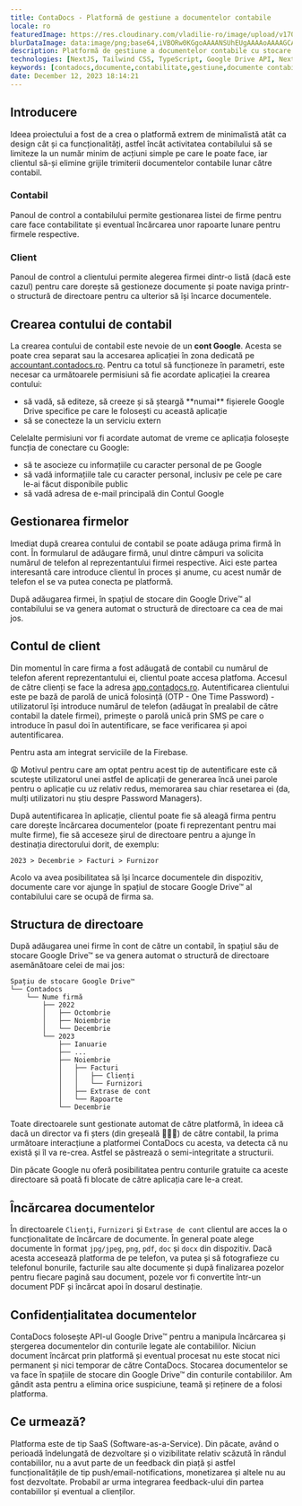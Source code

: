```yaml
---
title: ContaDocs - Platformă de gestiune a documentelor contabile
locale: ro
featuredImage: https://res.cloudinary.com/vladilie-ro/image/upload/v1702388808/projects/contadocs-platforma-gestiune-documente-contabile/zenrqfjw248khtdjojlt.webp
blurDataImage: data:image/png;base64,iVBORw0KGgoAAAANSUhEUgAAAAoAAAAGCAIAAAB1kpiRAAAACXBIWXMAAAPoAAAD6AG1e1JrAAAAjUlEQVR4nGP4////o+ev/8PA8zfvudyT6pJCd6+Y9///f4b///93d3cXFxefPn36169f33//unbvybV7TyCqQdJBcRkW7kETJkzo7u4+cuIsl7E9g4DyxfuPoNIRprKO0gxvXr/5////lEXLGRgYGJRM5m/aDZW+cevu06dPIaa9//oNYvjHz9+g0ngAADLQjXK82VK7AAAAAElFTkSuQmCC
description: Platformă de gestiune a documentelor contabile cu stocare exclusivă în contul Google Drive al contabilului.
technologies: [NextJS, Tailwind CSS, TypeScript, Google Drive API, NextAuth, Prisma, Firebase, Docker, i18n]
keywords: [contadocs,documente,contabilitate,gestiune,documente contabile,organizare documente]
date: December 12, 2023 18:14:21
---
```


## Introducere
Ideea proiectului a fost de a crea o platformă extrem de minimalistă atât ca design cât și ca funcționalități, astfel încât activitatea contabilului să se limiteze la un număr minim de acțiuni simple pe care le poate face, iar clientul să-și elimine grijile trimiterii documentelor contabile lunar către contabil.

### Contabil
Panoul de control a contabilului permite gestionarea listei de firme pentru care face contabilitate și eventual încărcarea unor rapoarte lunare pentru firmele respective.

### Client
Panoul de control a clientului permite alegerea firmei dintr-o listă (dacă este cazul) pentru care dorește să gestioneze documente și poate naviga printr-o structură de directoare pentru ca ulterior să își încarce documentele.

## Crearea contului de contabil
La crearea contului de contabil este nevoie de un **cont Google**.
Acesta se poate crea separat sau la accesarea aplicației în zona dedicată pe <a href="https://accountant.contadocs.ro" title="Zona de administrare pentru contabil" target="_blank" className="after:content-['_↗']">accountant.contadocs.ro</a>.
Pentru ca totul să funcționeze în parametri, este necesar ca următoarele permisiuni să fie acordate aplicației la crearea contului:
<ul className="list-inside list-disc space-y-2 text-gray-600 dark:text-gray-300">
    <li>să vadă, să editeze, să creeze și să șteargă **numai** fișierele Google Drive specifice pe care le folosești cu această aplicație</li>
    <li>să se conecteze la un serviciu extern</li>
</ul>

Celelalte permisiuni vor fi acordate automat de vreme ce aplicația folosește funcția de conectare cu Google:
<ul className="list-inside list-disc space-y-2 text-gray-600 dark:text-gray-300">
    <li>să te asocieze cu informațiile cu caracter personal de pe Google</li>
    <li>să vadă informațiile tale cu caracter personal, inclusiv pe cele pe care le-ai făcut disponibile public</li>
    <li>să vadă adresa de e-mail principală din Contul Google</li>
</ul>

## Gestionarea firmelor
Imediat după crearea contului de contabil se poate adăuga prima firmă în cont.
În formularul de adăugare firmă, unul dintre câmpuri va solicita numărul de telefon al reprezentantului firmei respective.
Aici este partea interesantă care introduce clientul în proces și anume, cu acest număr de telefon el se va putea conecta pe platformă.

După adăugarea firmei, în spațiul de stocare din Google Drive™ al contabilului se va genera automat o structură de directoare ca cea de mai jos.

## Contul de client
Din momentul în care firma a fost adăugată de contabil cu numărul de telefon aferent reprezentantului ei, clientul poate accesa platfoma.
Accesul de către clienți se face la adresa <a href="https://app.contadocs.ro" title="Zona de administrare pentru clienți" target="_blank" className="after:content-['_↗']">app.contadocs.ro</a>.
Autentificarea clientului este pe bază de parolă de unică folosință (OTP - One Time Password) - utilizatorul își introduce numărul de telefon (adăugat în prealabil de către contabil la datele firmei), primește o parolă unică prin SMS pe care o introduce în pasul doi în autentificare, se face verificarea și apoi autentificarea.

Pentru asta am integrat serviciile de la Firebase.

😩 Motivul pentru care am optat pentru acest tip de autentificare este că scutește utilizatorul unei astfel de aplicații de generarea încă unei parole pentru o aplicație cu uz relativ redus, memorarea sau chiar resetarea ei (da, mulți utilizatori nu știu despre Password Managers).

După autentificarea în aplicație, clientul poate fie să aleagă firma pentru care dorește încărcarea documentelor (poate fi reprezentant pentru mai multe firme), fie să acceseze șirul de directoare pentru a ajunge în destinația directorului dorit, de exemplu:
```
2023 > Decembrie > Facturi > Furnizor
```
Acolo va avea posibilitatea să își încarce documentele din dispozitiv, documente care vor ajunge în spațiul de stocare Google Drive™ al contabilului care se ocupă de firma sa.

## Structura de directoare
După adăugarea unei firme în cont de către un contabil, în spațiul său de stocare Google Drive™ se va genera automat o structură de directoare asemănătoare celei de mai jos:
```
Spațiu de stocare Google Drive™
└── Contadocs
    └── Nume firmă
        ├── 2022
        │   ├── Octombrie
        │   ├── Noiembrie
        │   └── Decembrie
        └── 2023
            ├── Ianuarie
            ├── ...
            ├── Noiembrie
            │   ├── Facturi
            │   │   ├── Clienți
            │   │   └── Furnizori
            │   ├── Extrase de cont
            │   └── Rapoarte
            └── Decembrie
```
Toate directoarele sunt gestionate automat de către platformă, în ideea că dacă un director va fi șters (din greșeală 🤷🏻‍♂️) de către contabil, la prima următoare interacțiune a platformei ContaDocs cu acesta, va detecta că nu există și îl va re-crea.
Astfel se păstrează o semi-integritate a structurii.

Din păcate Google nu oferă posibilitatea pentru conturile gratuite ca aceste directoare să poată fi blocate de către aplicația care le-a creat.

## Încărcarea documentelor
În directoarele `Clienți`, `Furnizori` și `Extrase de cont` clientul are acces la o funcționalitate de încărcare de documente.
În general poate alege documente în format `jpg/jpeg`, `png`, `pdf`, `doc` și `docx` din dispozitiv.
Dacă acesta accesează platforma de pe telefon, va putea și să fotografieze cu telefonul bonurile, facturile sau alte documente și după finalizarea pozelor pentru fiecare pagină sau document, pozele vor fi convertite într-un document PDF și încărcat apoi în dosarul destinație.

## Confidențialitatea documentelor
ContaDocs folosește API-ul Google Drive™ pentru a manipula încărcarea și ștergerea documentelor din conturile legate ale contabililor.
Niciun document încărcat prin platformă și eventual procesat nu este stocat nici permanent și nici temporar de către ContaDocs.
Stocarea documentelor se va face în spațiile de stocare din Google Drive™ din conturile contabililor.
Am gândit asta pentru a elimina orice suspiciune, teamă și reținere de a folosi platforma.

## Ce urmează?
Platforma este de tip SaaS (Software-as-a-Service).
Din păcate, având o perioadă îndelungată de dezvoltare și o vizibilitate relativ scăzută în rândul contabililor, nu a avut parte de un feedback din piață și astfel funcționalitățile de tip push/email-notifications, monetizarea și altele nu au fost dezvoltate.
Probabil ar urma integrarea feedback-ului din partea contabililor și eventual a clienților.